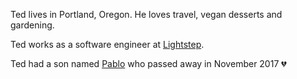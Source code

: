 Ted lives in Portland, Oregon. He loves travel, vegan desserts and gardening.

Ted works as a software engineer at [Lightstep](https://lightstep.com/).

Ted had a son named [Pablo](/pablo) who passed away in November 2017 💔
